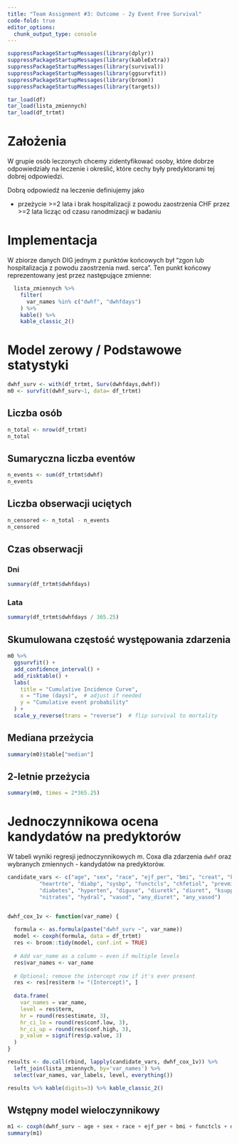 ```yaml
---
title: "Team Assignment #3: Outcome - 2y Event Free Survival"
code-fold: true
editor_options: 
  chunk_output_type: console
---
```


```r
suppressPackageStartupMessages(library(dplyr))
suppressPackageStartupMessages(library(kableExtra))
suppressPackageStartupMessages(library(survival))
suppressPackageStartupMessages(library(ggsurvfit))
suppressPackageStartupMessages(library(broom))
suppressPackageStartupMessages(library(targets))

tar_load(df)
tar_load(lista_zmiennych)
tar_load(df_trtmt)
```

# Założenia

W grupie osób leczonych chcemy zidentyfikować osoby, które dobrze odpowiedziały na leczenie i określić, które cechy były predyktorami tej dobrej odpowiedzi.

Dobrą odpowiedź na leczenie definiujemy jako

* przeżycie >=2 lata i brak hospitalizacji z powodu zaostrzenia CHF przez >=2 lata 
licząc od czasu ranodmizacji w badaniu

# Implementacja

W zbiorze danych DIG jednym z punktów końcowych był "zgon lub hospitalizacja z powodu zaostrzenia nwd. serca". Ten punkt końcowy reprezentowany jest przez następujące zmienne:  

```r
  lista_zmiennych %>%
    filter(
      var_names %in% c("dwhf", "dwhfdays")
    ) %>% 
    kable() %>%
    kable_classic_2()
```

# Model zerowy / Podstawowe statystyki 

```r
dwhf_surv <- with(df_trtmt, Surv(dwhfdays,dwhf))
m0 <- survfit(dwhf_surv~1, data= df_trtmt)
```

## Liczba osób

```r
n_total <- nrow(df_trtmt)
n_total
```

## Sumaryczna liczba eventów

```r
n_events <- sum(df_trtmt$dwhf)
n_events
```


## Liczba obserwacji uciętych

```r
n_censored <- n_total - n_events
n_censored
```


## Czas obserwacji 

### Dni
```r
summary(df_trtmt$dwhfdays)
```

### Lata
```r
summary(df_trtmt$dwhfdays / 365.25)
```

## Skumulowana częstość występowania zdarzenia

```r
m0 %>%
  ggsurvfit() +
  add_confidence_interval() +
  add_risktable() +
  labs(
    title = "Cumulative Incidence Curve",
    x = "Time (days)",  # adjust if needed
    y = "Cumulative event probability"
  ) +
  scale_y_reverse(trans = "reverse")  # flip survival to mortality
```


## Mediana przeżycia

```r
summary(m0)$table["median"]
```

## 2-letnie przeżycia

```r
summary(m0, times = 2*365.25)
```

# Jednoczynnikowa ocena kandydatów na predyktorów

W tabeli wyniki regresji jednoczynnikowych m. Coxa dla zdarzenia `dwhf` oraz 
wybranych zmiennych - kandydatów na predyktorów.  

```r
candidate_vars <- c("age", "sex", "race", "ejf_per", "bmi", "creat", "klevel", "chfdur", "nsym", 
          "heartrte", "diabp", "sysbp", "functcls", "chfetiol", "prevmi", "angina",
          "diabetes", "hyperten", "diguse", "diuretk", "diuret", "ksupp", "aceinhib",
          "nitrates", "hydral", "vasod", "any_diuret", "any_vasod")


dwhf_cox_1v <- function(var_name) {
  
  formula <- as.formula(paste("dwhf_surv ~", var_name))
  model <- coxph(formula, data = df_trtmt)
  res <- broom::tidy(model, conf.int = TRUE)
  
  # Add var_name as a column — even if multiple levels
  res$var_names <- var_name
  
  # Optional: remove the intercept row if it's ever present
  res <- res[res$term != "(Intercept)", ]
  
  data.frame(
    var_names = var_name,
    level = res$term,
    hr = round(res$estimate, 3),
    hr_ci_lo = round(res$conf.low, 3),
    hr_ci_up = round(res$conf.high, 3),
    p_value = signif(res$p.value, 3)
  )
}

results <- do.call(rbind, lapply(candidate_vars, dwhf_cox_1v)) %>%
  left_join(lista_zmiennych, by='var_names') %>% 
  select(var_names, var_labels, level, everything())

results %>% kable(digits=3) %>% kable_classic_2()
```

## Wstępny model wieloczynnikowy 

```r
m1 <- coxph(dwhf_surv ~ age + sex + race + ejf_per + bmi + functcls + diguse + diuret + diabp + prevmi + diabetes + hyperten, data = df_trtmt)
summary(m1)
```

 
